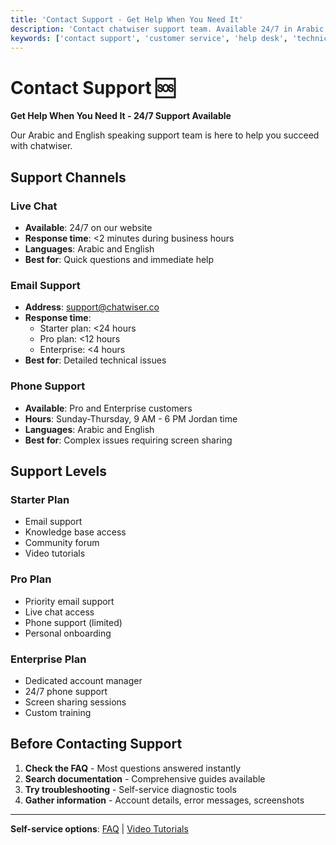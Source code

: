 ```yaml
---
title: 'Contact Support - Get Help When You Need It'
description: 'Contact chatwiser support team. Available 24/7 in Arabic and English via live chat, email, and phone for all your questions and issues.'
keywords: ['contact support', 'customer service', 'help desk', 'technical support', 'Arabic support']
---
```


# Contact Support 🆘

**Get Help When You Need It - 24/7 Support Available**

Our Arabic and English speaking support team is here to help you succeed with chatwiser.

## Support Channels

### Live Chat
- **Available**: 24/7 on our website
- **Response time**: <2 minutes during business hours
- **Languages**: Arabic and English
- **Best for**: Quick questions and immediate help

### Email Support
- **Address**: support@chatwiser.co
- **Response time**: 
  - Starter plan: <24 hours
  - Pro plan: <12 hours  
  - Enterprise: <4 hours
- **Best for**: Detailed technical issues

### Phone Support
- **Available**: Pro and Enterprise customers
- **Hours**: Sunday-Thursday, 9 AM - 6 PM Jordan time
- **Languages**: Arabic and English
- **Best for**: Complex issues requiring screen sharing

## Support Levels

### Starter Plan
- Email support
- Knowledge base access
- Community forum
- Video tutorials

### Pro Plan  
- Priority email support
- Live chat access
- Phone support (limited)
- Personal onboarding

### Enterprise Plan
- Dedicated account manager
- 24/7 phone support
- Screen sharing sessions
- Custom training

## Before Contacting Support

1. **Check the FAQ** - Most questions answered instantly
2. **Search documentation** - Comprehensive guides available
3. **Try troubleshooting** - Self-service diagnostic tools
4. **Gather information** - Account details, error messages, screenshots

---

**Self-service options**: [FAQ](/en/support/faq) | [Video Tutorials](/en/support/video-tutorials)
